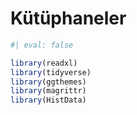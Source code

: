 # Kütüphaneler {.unnumbered}

```r
#| eval: false

library(readxl)
library(tidyverse)
library(ggthemes)
library(magrittr)
library(HistData)

```
